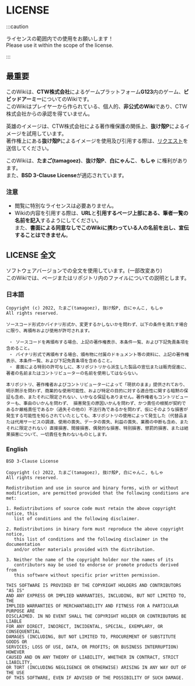 # LICENSE

:::caution

ライセンスの範囲内での使用をお願いします！  
Please use it within the scope of the license.

:::

## 最重要
このWikiは、**CTW株式会社**によるゲームプラットフォーム**G123**内のゲーム、**ビビッドアーミー**についてのWikiです。  
このWikiはプレイヤーから作られている、個人的、**非公式のWiki**であり、CTW株式会社からの承認を得ていません。  

英雄のイメージは、CTW株式会社による著作権保護の関係上、**抜け殻P**によるイメージを試用しています。  
著作権上にある**抜け殻P**によるイメージを使用及び引用する際は、[リクエスト](about://blank/)を送信してください。  

このWikiは、**たまご(tamagoez)**、**抜け殻P**、**白にゃんこ**、**もしゃ** に権利があります。  
また、**BSD 3-Clause License**が適応されています。

### 注意
 - 閲覧に特別なライセンスは必要ありません。  
 - Wikiの内容を引用する際は、**URL**と**引用するページ上部にある、筆者一覧の名前を記入**するようにしてください。  
また、**書面による同意なしでこのWikiに携わっている人の名前を出し、宣伝することはできません**。  

## LICENSE 全文
ソフトウェアバージョンでの全文を使用しています。(一部改変あり)  
このWikiでは、ページまたはリポジトリ内のファイルについての説明とします。

### 日本語
```
Copyright (c) 2022, たまご(tamagoez), 抜け殻P, 白にゃんこ, もしゃ
All rights reserved.

ソースコード形式かバイナリ形式か、変更するかしないかを問わず、以下の条件を満たす場合に限り、再頒布および使用が許可されます。

 ・ ソースコードを再頒布する場合、上記の著作権表示、本条件一覧、および下記免責条項を含めること。
 ・ バイナリ形式で再頒布する場合、頒布物に付属のドキュメント等の資料に、上記の著作権表示、本条件一覧、および下記免責条項を含めること。
 ・ 書面による特別の許可なしに、本リポジトリから派生した製品の宣伝または販売促進に、著者の名前またはコントリビューターの名前を使用してはならない。

本リポジトリ、著作権者およびコントリビューターによって「現状のまま」提供されており、明示黙示を問わず、商業的な使用可能性、および特定の目的に対する適合性に関する暗黙の保証も含め、またそれに限定されない、いかなる保証もありません。著作権者もコントリビューターも、事由のいかんを問わず、 損害発生の原因いかんを問わず、かつ責任の根拠が契約であるか厳格責任であるか（過失その他の）不法行為であるかを問わず、仮にそのような損害が発生する可能性を知らされていたとしても、本リポジトリの使用によって発生した（代替品または代用サービスの調達、使用の喪失、データの喪失、利益の喪失、業務の中断も含め、またそれに限定されない）直接損害、間接損害、偶発的な損害、特別損害、懲罰的損害、または結果損害について、一切責任を負わないものとします。
```

### English
```
BSD 3-Clause License

Copyright (c) 2022, たまご(tamagoez), 抜け殻P, 白にゃんこ, もしゃ
All rights reserved.

Redistribution and use in source and binary forms, with or without
modification, are permitted provided that the following conditions are met:

1. Redistributions of source code must retain the above copyright notice, this
   list of conditions and the following disclaimer.

2. Redistributions in binary form must reproduce the above copyright notice,
   this list of conditions and the following disclaimer in the documentation
   and/or other materials provided with the distribution.

3. Neither the name of the copyright holder nor the names of its
   contributors may be used to endorse or promote products derived from
   this software without specific prior written permission.

THIS SOFTWARE IS PROVIDED BY THE COPYRIGHT HOLDERS AND CONTRIBUTORS "AS IS"
AND ANY EXPRESS OR IMPLIED WARRANTIES, INCLUDING, BUT NOT LIMITED TO, THE
IMPLIED WARRANTIES OF MERCHANTABILITY AND FITNESS FOR A PARTICULAR PURPOSE ARE
DISCLAIMED. IN NO EVENT SHALL THE COPYRIGHT HOLDER OR CONTRIBUTORS BE LIABLE
FOR ANY DIRECT, INDIRECT, INCIDENTAL, SPECIAL, EXEMPLARY, OR CONSEQUENTIAL
DAMAGES (INCLUDING, BUT NOT LIMITED TO, PROCUREMENT OF SUBSTITUTE GOODS OR
SERVICES; LOSS OF USE, DATA, OR PROFITS; OR BUSINESS INTERRUPTION) HOWEVER
CAUSED AND ON ANY THEORY OF LIABILITY, WHETHER IN CONTRACT, STRICT LIABILITY,
OR TORT (INCLUDING NEGLIGENCE OR OTHERWISE) ARISING IN ANY WAY OUT OF THE USE
OF THIS SOFTWARE, EVEN IF ADVISED OF THE POSSIBILITY OF SUCH DAMAGE.
```
